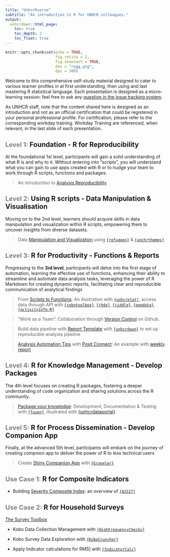 ```yaml
---
title: "UnhcrRverse"
subtitle: "An introduction to R for UNHCR colleagues."
output:
  unhcrdown::html_page:
    toc: true
    toc_depth: 2
    toc_float: true
---
```


```r
knitr::opts_chunk$set(echo = TRUE,
                      fig.retina = 2,
                      fig.showtext = TRUE,
                      dev = "ragg_png",
                      dpi = 300)
```

Welcome to this comprehensive self-study material designed to cater to various learner profiles in at first understanding, then using and last mastering R statistical language. Each presentation is designed as a micro-learning session: feel free to ask any [question in the issue tracking system](https://github.com/unhcRverse/unhcrverse/issues/new?assignees=&labels=enhancement&title=%5Blearn%5D). 

As UNHCR staff, note that the content shared here is designed as an introduction and not as an official certification that could be registered in your personal professional profile. For certification, please refer to the corresponding workday training. Workday Training are referenced, when relevant, in the last slide of each presentation.

## <span style='font-size:20px; color:grey;'>Level 1: </span>Foundation - R for Reproducibility

At the foundational 1st level, participants will gain a solid understanding of what R is and why to it. Without entering into "scripts", you will understand what you can gain to use apps created with R or to nudge your team to work through R scripts, functions and packages.

> An introduction to [Analysis Reproducibility](01.Reproducibility)

## <span style='font-size:20px; color:grey;'>Level 2: </span>Using R scripts - Data Manipulation & Visualisation

Moving on to the 2nd level, learners should acquire skills in data manipulation and visualization within R scripts, empowering them to uncover insights from diverse datasets.

> Data [Manipulation and Visualization](02.Tidyverse.html) using [`{refugees}`](https://populationstatistics.github.io/refugees/) & [`{unchrthemes}`](https://unhcr-dataviz.github.io/unhcrthemes/)


## <span style='font-size:20px; color:grey;'>Level 3: </span>R for Productivity - Functions & Reports

Progressing to the __3rd level__, participants will delve into the first stage of automation, learning the effective use of functions, enhancing their ability to streamline and automate data analysis tasks, leveraging the power of R Markdown for creating dynamic reports, facilitating clear and reproducible communication of analytical findings

> From [Scripts to Functions](03.Functions.html): An illustration with [`{unhcrplot}`](https://edouard-legoupil.github.io/unhcrdatapackage/), access data through API with [`{robotoolbox}`](https://dickoa.gitlab.io/robotoolbox/), [`{rhdx}`](http://dickoa.gitlab.io/rhdx/), [`{riddle}`](https://edouard-legoupil.github.io/riddle/), [`{popdata}`](https://edouard-legoupil.github.io/popdata/), [`{activityinfo-R}`](https://www.activityinfo.org/support/docs/R/)
 

> "Work as a Team": Collaboration through [Version Control](07.VersionControl.html) on Github. 
 
> Build data pipeline with [Report Template](08.Template_Report.html) with [`{unhcrdown}`](https://unhcr-dataviz.github.io/unhcrdown/) to set up reproducible analysis pipeline
 
> [Analysis Automation Tips](09.Automate_generation.html)  with [Posit Connect](http://rstudio.unhcr.org): An example with [weekly report](https://github.com/unhcr-americas/weekly-report) 


## <span style='font-size:20px; color:grey;'>Level 4: </span>R for Knowledge Management - Develop Packages

The 4th level focuses on creating R packages, fostering a deeper understanding of code organization and sharing solutions across the R community.  

> [Package your knowledge](10.Package_Knowledge.html): Development, Documentation & Testing with [`{fusen}`](https://thinkr-open.github.io/fusen), illustrated with [{unhcrdataportal}](https://edouard-legoupil.github.io/unhcrdataportal/)


## <span style='font-size:20px; color:grey;'>Level 5: </span>R for Process Dissemination - Develop Companion App

Finally, at the advanced 5th level, participants will embark on the journey of creating compnion app to deliver the power of R to less technical users

>  Create [Shiny Companion App](11.Simplify_with_companionApp.html) with [`{Graveler}`](https://edouard-legoupil.github.io/graveler/) 

## <span style='font-size:20px; color:grey;'>Use Case 1: </span>R for Composite Indicators

 - Building [Severity Composite Index](12.Composite_Indicator.html): an overview of [`{A2SIT}`](https://rstudio.unhcr.org/SeverityIndex/)
 
## <span style='font-size:20px; color:grey;'>Use Case 2: </span>R for Household Surveys 

[The Survey Toolbox](04.SurveyToolbox.html)

 - Kobo Data Collection Management with [`{HighFrequencyChecks}`](https://edouard-legoupil.github.io/HighFrequencyChecks) 
 
 - Kobo Survey Data Exploration with [`{KoboCruncher}`](https://edouard-legoupil.github.io/kobocruncher)
 
 - Apply Indicator calculations for RMS] with [`{IndicatorCalc}`](https://unhcr-americas.github.io/IndicatorCalc/tutorial/index.html)
 
